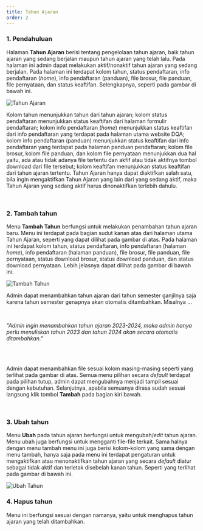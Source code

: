 ```yaml
---
title: Tahun Ajaran
order: 2
---
```


### 1. Pendahuluan

Halaman <b>Tahun Ajaran</b> berisi tentang pengelolaan tahun ajaran, baik tahun ajaran yang sedang berjalan maupun tahun ajaran yang telah lalu. Pada halaman ini admin dapat melakukan aktif/nonaktif tahun ajaran yang sedang berjalan. Pada halaman ini terdapat kolom tahun, status pendaftaran, info pendaftaran (<i>home</i>), info pendaftaran (panduan), file brosur, file panduan, file pernyataan, dan status keaftifan. Selengkapnya, seperti pada gambar di bawah ini.

![Tahun Ajaran](./tahun-ajaran.png)<br/>

Kolom tahun menunjukkan tahun dari tahun ajaran; kolom status pendaftaran menunjukkan status keaftifan dari halaman formulir pendaftaran; kolom info pendaftaran (<i>home</i>) menunjukkan status keaftifan dari info pendaftaran yang terdapat pada halaman utama website DQA; kolom info pendaftaran (panduan) menunjukkan status keaftifan dari info pendaftaran yang terdapat pada halaman panduan pendaftaran; kolom file brosur, kolom file panduan, dan kolom file pernyataan menunjukkan dua hal yaitu, ada atau tidak adanya file tertentu dan akfif atau tidak aktifnya tombol download dari file tersebut; kolom keaftifan menunjukkan status keaftifan dari tahun ajaran tertentu. Tahun Ajaran hanya dapat diaktifkan salah satu, bila ingin mengaktifkan Tahun Ajaran yang lain dari yang sedang aktif, maka Tahun Ajaran yang sedang aktif harus dinonaktifkan terlebih dahulu.

<br />

### 2. Tambah tahun

Menu <b>Tambah Tahun</b> berfungsi untuk melakukan penambahan tahun ajaran baru. Menu ini terdapat pada bagian sudut kanan atas dari halaman utama Tahun Ajaran, seperti yang dapat dilihat pada gambar di atas. Pada halaman ini terdapat kolom tahun, status pendaftaran, info pendaftaran (halaman <i>home</i>), info pendaftaran (halaman panduan), file brosur, file panduan, file pernyataan, status download brosur, status download panduan, dan status download pernyataan. Lebih jelasnya dapat dilihat pada gambar di bawah ini.

![Tambah Tahun](./tambah-tahun.png)<br/>

Admin dapat menambahkan tahun ajaran dari tahun semester ganjilnya saja karena tahun semester genapnya akan otomatis ditambahkan. Misalnya ...

<br/>

<i>"Admin ingin menambahkan tahun ajaran 2023-2024, maka admin hanya perlu menuliskan tahun 2023 dan tahun 2024 akan secara otomatis ditambahkan."</i>

<br/><br/>

Admin dapat menambahkan file sesuai kolom masing-masing seperti yang terlihat pada gambar di atas. Semua menu pilihan secara <i>default</i> terdapat pada pilihan tutup, admin dapat mengubahnya menjadi tampil sesuai dengan kebutuhan. Selanjutnya, apabila semuanya dirasa sudah sesuai langsung klik tombol <b>Tambah</b> pada bagian kiri bawah.

<br/>

### 3. Ubah tahun

Menu <b>Ubah</b> pada tahun ajaran berfungsi untuk mengubah/<i>edit</i> tahun ajaran. Menu ubah juga berfungsi untuk mengganti file-file terkait. Sama halnya dengan menu tambah menu ini juga berisi kolom-kolom yang sama dengan menu tambah, hanya saja pada menu ini terdapat pengaturan untuk mengaktifkan atau menonaktifkan tahun ajaran yang secara <i>default</i> diatur sebagai tidak aktif dan terletak disebelah kanan tahun. Seperti yang terlihat pada gambar di bawah ini.

![Ubah Tahun](./ubah-tahun.png)<br/>

### 4. Hapus tahun

Menu ini berfungsi sesuai dengan namanya, yaitu untuk menghapus tahun ajaran yang telah ditambahkan.
